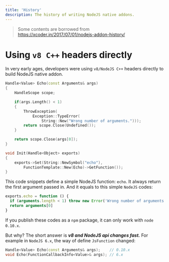 ```yaml
---
title: 'History'
description: The history of writing NodeJS native addons.
---
```


> Some contents are borrowed from https://xcoder.in/2017/07/01/nodejs-addon-history/

# Using `v8 C++` headers directly

In very early ages, developers were using `v8/NodeJS C++` headers directly to build NodeJS native addon.

```cpp
Handle<Value> Echo(const Arguments& args)
{
    HandleScope scope;

    if(args.Length() < 1)
    {
        ThrowException(
            Exception::TypeError(
                String::New("Wrong number of arguments.")));
        return scope.Close(Undefined());
    }

    return scope.Close(args[0]);
}

void Init(Handle<Object> exports)
{
    exports->Set(String::NewSymbol("echo"),
        FunctionTemplate::New(Echo)->GetFunction());
}
```

This code snippets define a simple NodeJS function: `echo`. It always return the first argument passed in. And it equals to this simple `NodeJS` codes:

```js
exports.echo = function () {
  if (arguments.length < 1) throw new Error('Wrong number of arguments.')
  return arguments[0]
}
```

If you publish these codes as a `npm` package, it can only work with `node 0.10.x`.

But why? The short answer is **_v8 and NodeJS api changes fast._** For example in `NodeJS 6.x`, the way of define `JsFunction` changed:

```cpp
Handle<Value> Echo(const Arguments& args);    // 0.10.x
void Echo(FunctionCallbackInfo<Value>& args); // 6.x
```
